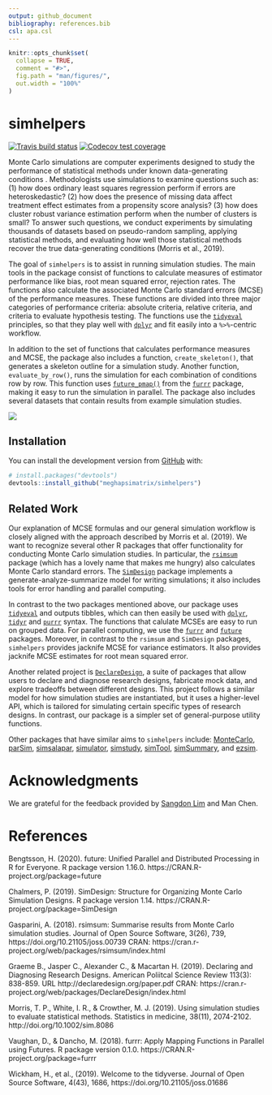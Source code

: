 ```yaml
---
output: github_document
bibliography: references.bib
csl: apa.csl
---
```


<!-- README.md is generated from README.Rmd. Please edit that file -->

```r
knitr::opts_chunk$set(
  collapse = TRUE,
  comment = "#>",
  fig.path = "man/figures/",
  out.width = "100%"
)
```

# simhelpers

<!-- badges: start -->
[![Travis build status](https://travis-ci.org/meghapsimatrix/simhelpers.svg?branch=master)](https://travis-ci.org/meghapsimatrix/simhelpers)
[![Codecov test coverage](https://codecov.io/gh/meghapsimatrix/simhelpers/branch/master/graph/badge.svg)](https://codecov.io/gh/meghapsimatrix/simhelpers?branch=master)
<!-- badges: end -->

Monte Carlo simulations are computer experiments designed to study the performance of statistical methods under known data-generating conditions . Methodologists use simulations to examine questions such as: (1) how does ordinary least squares regression perform if errors are heteroskedastic? (2) how does the presence of missing data affect treatment effect estimates from a propensity score analysis? (3) how does cluster robust variance estimation perform when the number of clusters is small? To answer such questions, we conduct experiments by simulating thousands of datasets based on pseudo-random sampling, applying statistical methods, and evaluating how well those statistical methods recover the true data-generating conditions (Morris et al., 2019). 

The goal of `simhelpers` is to assist in running simulation studies. The main tools in the package consist of functions to calculate measures of estimator performance like bias, root mean squared error, rejection rates. The functions also calculate the associated Monte Carlo standard errors (MCSE) of the performance measures. These functions are divided into three major categories of performance criteria: absolute criteria, relative criteria, and criteria to evaluate hypothesis testing. The functions use the [`tidyeval`](https://tidyeval.tidyverse.org/index.html) principles, so that they play well with [`dplyr`](https://dplyr.tidyverse.org/index.html) and fit easily into a `%>%`-centric workflow. 

In addition to the set of functions that calculates performance measures and MCSE, the package also includes a function, `create_skeleton()`, that generates a skeleton outline for a simulation study. Another function, `evaluate_by_row()`, runs the simulation for each combination of conditions row by row. This function uses [`future_pmap()`](https://davisvaughan.github.io/furrr/reference/future_map2.html) from the [`furrr`](https://davisvaughan.github.io/furrr/) package, making it easy to run the simulation in parallel. The package also includes several datasets that contain results from example simulation studies. 

<img src="man/figures/workflow.png" />


## Installation

You can install the development version from [GitHub](https://github.com/) with:

``` r
# install.packages("devtools")
devtools::install_github("meghapsimatrix/simhelpers")
```

## Related Work

Our explanation of MCSE formulas and our general simulation workflow is closely aligned with the approach described by Morris et al. (2019). We want to recognize several other R packages that offer functionality for conducting Monte Carlo simulation studies. In particular, the [`rsimsum`](https://cran.r-project.org/web/packages/rsimsum/index.html) package (which has a lovely name that makes me hungry) also calculates Monte Carlo standard errors. The [`SimDesign`](https://cran.r-project.org/web/packages/SimDesign/index.html) package implements a generate-analyze-summarize model for writing simulations; it also includes tools for error handling and parallel computing. 

In contrast to the two packages mentioned above, our package uses [`tidyeval`](https://tidyeval.tidyverse.org/index.html) and outputs tibbles, which can then easily be used with [`dplyr`](https://dplyr.tidyverse.org/index.html), [`tidyr`](https://tidyr.tidyverse.org/) and [`purrr`](https://purrr.tidyverse.org/) syntax. The functions that calulate MCSEs are easy to run on grouped data. For parallel computing, we use the [`furrr`](https://davisvaughan.github.io/furrr/) and [`future`](https://rstudio.github.io/promises/articles/futures.html) packages. Moreover, in contrast to the `rsimsum` and `SimDesign` packages, `simhelpers` provides jacknife MCSE for variance estimators. It also provides jacknife MCSE estimates for root mean squared error. 

Another related project is [`DeclareDesign`](https://declaredesign.org/), a suite of packages that allow users to declare and diagnose research designs, fabricate mock data, and explore tradeoffs between different designs. This project follows a similar model for how simulation studies are instantiated, but it uses a higher-level API, which is tailored for simulating certain specific types of research designs. In contrast, our package is a simpler set of general-purpose utility functions. 

Other packages that have similar aims to `simhelpers` include: [MonteCarlo](https://cran.r-project.org/web/packages/MonteCarlo/index.html), [parSim](https://cran.r-project.org/web/packages/parSim/index.html), [simsalapar](https://cran.r-project.org/web/packages/simsalapar/index.html), [simulator](https://cran.r-project.org/web/packages/simulator/index.html), [simstudy](https://cran.r-project.org/web/packages/simstudy/index.html), [simTool](https://cran.r-project.org/web/packages/simTool/index.html), [simSummary](https://cran.r-project.org/web/packages/simSummary/index.html), and [ezsim](https://cran.r-project.org/web/packages/ezsim/index.html).


# Acknowledgments 

We are grateful for the feedback provided by [Sangdon Lim](https://sdlim.com/) and Man Chen.

# References

Bengtsson, H. (2020). future: Unified Parallel and Distributed Processing in R for Everyone. R package version 1.16.0. https://CRAN.R-project.org/package=future

Chalmers, P. (2019). SimDesign: Structure for Organizing Monte Carlo Simulation Designs. R package version 1.14. https://CRAN.R-project.org/package=SimDesign

Gasparini, A. (2018). rsimsum: Summarise results from Monte Carlo simulation studies. Journal of Open Source Software, 3(26), 739, https://doi.org/10.21105/joss.00739
CRAN: https://cran.r-project.org/web/packages/rsimsum/index.html

Graeme B., Jasper C., Alexander C., & Macartan H. (2019). Declaring and Diagnosing Research Designs. American Poliitcal Science Review 113(3): 838-859. URL http://declaredesign.org/paper.pdf
CRAN: https://cran.r-project.org/web/packages/DeclareDesign/index.html

Morris, T. P., White, I. R., & Crowther, M. J. (2019). Using simulation studies to evaluate statistical methods. Statistics in medicine, 38(11), 2074-2102. http://doi.org/10.1002/sim.8086

Vaughan, D., & Dancho, M. (2018). furrr: Apply Mapping Functions in Parallel using Futures. R package version 0.1.0. https://CRAN.R-project.org/package=furrr

Wickham, H., et al., (2019). Welcome to the tidyverse. Journal of Open Source Software, 4(43), 1686, https://doi.org/10.21105/joss.01686

<!--chapter:end:README.Rmd-->

